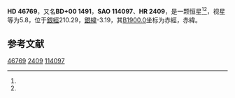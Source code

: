 {{Starbox begin
| name = HD 46769
}}
{{Starbox observe
| epoch = [[J2000.0|J2000.0]]
| constell = {{星座名待查}}<ref name=SIMBAD>{{cite web
 | url=http://simbad.u-strasbg.fr/simbad/sim-id?Ident=HR+2409
 | title =Pulsating variable Star
 | publisher=Centre de Données astronomiques de Strasbourg
 | work=SIMBAD
 | accessdate=2012-07-13}}</ref><ref name=DATA>{{cite web
 | url=http://vizier.u-strasbg.fr/viz-bin/VizieR-5?-out.add=.&-source=5050&-corr=PK=HR&-out.max=9999&HR=2409
 | title=VizieR Detailed Page
 | accessdate=2012-07-13
 | archive-date=2016-03-05
 | archive-url=https://web.archive.org/web/20160305223329/http://vizier.u-strasbg.fr/viz-bin/VizieR-5?-out.add=.&-source=5050&-corr=PK=HR&-out.max=9999&HR=2409
 | dead-url=no
 }}</ref>
| 星官 = 
| ra = {{RA|6|35|15.8}}<ref name=SIMBAD /><ref name=DATA />
| dec = {{DEC|+0|53|24}}<ref name=SIMBAD /><ref name=DATA />
| appmag_v = 5.8<ref name=SIMBAD /><ref name=DATA />
}}
{{Starbox character
| class = B8Ib<ref name=SIMBAD /><ref name=DATA />
| b-v = 0<ref name=SIMBAD /><ref name=DATA />
| u-b = -0.45<ref name=SIMBAD /><ref name=DATA />
| r-i = <ref name=SIMBAD /><ref name=DATA />
| variable = 
}}
{{Starbox astrometry
| radial_v = -0.45
| prop_mo_ra = 10
| parallax = 
| p_error = 
}}
{{Starbox catalog
| names =BD+00 1491，[[SAO星表|SAO]] 114097，[[HD星表|HD]] 46769，[[HR星表|HR]] 2409}}
{{Starbox reference |Simbad=HR+2409}}
{{Starbox end}}

'''HD 46769'''，又名'''BD+00 1491'''，'''SAO 114097'''、'''HR 2409'''，是一颗恒星<ref name=SIMBAD /><ref name=DATA />，视星等为5.8，位于[[銀道座標系|銀經]]210.29，[[銀道座標系|銀緯]]-3.19，其[[B1900.0|B1900.0]]坐标为赤經{{RA|6|30|6.3}}，赤緯{{DEC|+0|-3.19|10}}。

== 参考文献 ==
{{reflist}}

{{star-stub}}

[[Category:HD和HDE天體|46769]]
[[Category:HR天體|2409]]
[[Category:SAO天體|114097]]